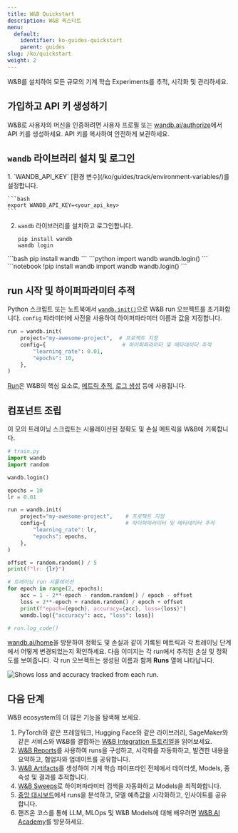 ```yaml
---
title: W&B Quickstart
description: W&B 퀵스타트
menu:
  default:
    identifier: ko-guides-quickstart
    parent: guides
slug: /ko/quickstart
weight: 2
---
```


W&B를 설치하여 모든 규모의 기계 학습 Experiments를 추적, 시각화 및 관리하세요.

## 가입하고 API 키 생성하기

W&B로 사용자의 머신을 인증하려면 사용자 프로필 또는 [wandb.ai/authorize](https://wandb.ai/authorize)에서 API 키를 생성하세요. API 키를 복사하여 안전하게 보관하세요.

## `wandb` 라이브러리 설치 및 로그인

<Tabs>
<Tab title="커맨드라인">
1. `WANDB_API_KEY` [환경 변수](/ko/guides/track/environment-variables/)를 설정합니다.

    ```bash
    export WANDB_API_KEY=<your_api_key>
    ```

2. `wandb` 라이브러리를 설치하고 로그인합니다.

    ```shell
    pip install wandb
    wandb login
    ```
</Tab>
<Tab title="Python">
```bash
pip install wandb
```
```python
import wandb
wandb.login()
```
</Tab>
<Tab title="Python 노트북">
```notebook
!pip install wandb
import wandb
wandb.login()
```
</Tab>
</Tabs>

## run 시작 및 하이퍼파라미터 추적

Python 스크립트 또는 노트북에서 [`wandb.init()`](/ko/ref/python/run)으로 W&B run 오브젝트를 초기화합니다. `config` 파라미터에 사전을 사용하여 하이퍼파라미터 이름과 값을 지정합니다.

```python
run = wandb.init(
    project="my-awesome-project",  # 프로젝트 지정
    config={                        # 하이퍼파라미터 및 메타데이터 추적
        "learning_rate": 0.01,
        "epochs": 10,
    },
)
```

[Run](/ko/guides/runs/)은 W&B의 핵심 요소로, [메트릭 추적](/ko/guides/track/), [로그 생성](/ko/guides/track/log/) 등에 사용됩니다.

## 컴포넌트 조립

이 모의 트레이닝 스크립트는 시뮬레이션된 정확도 및 손실 메트릭을 W&B에 기록합니다.

```python
# train.py
import wandb
import random

wandb.login()

epochs = 10
lr = 0.01

run = wandb.init(
    project="my-awesome-project",    # 프로젝트 지정
    config={                         # 하이퍼파라미터 및 메타데이터 추적
        "learning_rate": lr,
        "epochs": epochs,
    },
)

offset = random.random() / 5
print(f"lr: {lr}")

# 트레이닝 run 시뮬레이션
for epoch in range(2, epochs):
    acc = 1 - 2**-epoch - random.random() / epoch - offset
    loss = 2**-epoch + random.random() / epoch + offset
    print(f"epoch={epoch}, accuracy={acc}, loss={loss}")
    wandb.log({"accuracy": acc, "loss": loss})

# run.log_code()
```

[wandb.ai/home](https://wandb.ai/home)을 방문하여 정확도 및 손실과 같이 기록된 메트릭과 각 트레이닝 단계에서 어떻게 변경되었는지 확인하세요. 다음 이미지는 각 run에서 추적된 손실 및 정확도를 보여줍니다. 각 run 오브젝트는 생성된 이름과 함께 **Runs** 열에 나타납니다.

<Frame>
    <img src="/images/quickstart/quickstart_image.png" alt="Shows loss and accuracy tracked from each run."  />
</Frame>

## 다음 단계

W&B ecosystem의 더 많은 기능을 탐색해 보세요.

1. PyTorch와 같은 프레임워크, Hugging Face와 같은 라이브러리, SageMaker와 같은 서비스와 W&B를 결합하는 [W&B Integration 튜토리얼](/ko/guides/integrations/)을 읽어보세요.
2. [W&B Reports](/ko/guides/reports/)를 사용하여 runs을 구성하고, 시각화를 자동화하고, 발견한 내용을 요약하고, 협업자와 업데이트를 공유합니다.
3. [W&B Artifacts](/ko/guides/artifacts/)를 생성하여 기계 학습 파이프라인 전체에서 데이터셋, Models, 종속성 및 결과를 추적합니다.
4. [W&B Sweeps](/ko/guides/sweeps/)로 하이퍼파라미터 검색을 자동화하고 Models을 최적화합니다.
5. [중앙 대시보드](/ko/guides/models/tables/)에서 runs을 분석하고, 모델 예측값을 시각화하고, 인사이트를 공유합니다.
6. 핸즈온 코스를 통해 LLM, MLOps 및 W&B Models에 대해 배우려면 [W&B AI Academy](https://wandb.ai/site/courses/)를 방문하세요.
